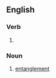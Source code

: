 ==English==

===Verb===
{{head|en|verb form}}

# {{present participle of|en|entangle|nocat=1}}

===Noun===
{{en-noun}}

# [[entanglement]]